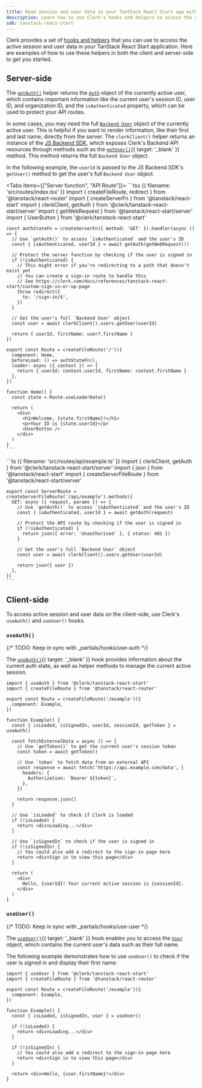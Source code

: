 ```yaml
---
title: Read session and user data in your TanStack React Start app with Clerk
description: Learn how to use Clerk's hooks and helpers to access the active session and user data in your TanStack React Start application.
sdk: tanstack-react-start
---
```


Clerk provides a set of [hooks and helpers](/docs/reference/tanstack-react-start/overview#client-side-helpers) that you can use to access the active session and user data in your TanStack React Start application. Here are examples of how to use these helpers in both the client and server-side to get you started.

## Server-side

The [`getAuth()`](/docs/reference/tanstack-react-start/get-auth) helper returns the [`Auth`](/docs/reference/backend/types/auth-object) object of the currently active user, which contains important information like the current user's session ID, user ID, and organization ID, and the `isAuthenticated` property, which can be used to protect your API routes.

In some cases, you may need the full [`Backend User`](/docs/reference/backend/types/backend-user) object of the currently active user. This is helpful if you want to render information, like their first and last name, directly from the server. The `clerkClient()` helper returns an instance of the [JS Backend SDK](/docs/js-backend/getting-started/quickstart), which exposes Clerk's Backend API resources through methods such as the [`getUser()`](/docs/reference/backend/user/get-user){{ target: '_blank' }} method. This method returns the full `Backend User` object.

In the following example, the `userId` is passed to the JS Backend SDK's `getUser()` method to get the user's full `Backend User` object.

<Tabs items={["Server function", "API Route"]}>
  <Tab>
    ```tsx {{ filename: 'src/routes/index.tsx' }}
    import { createFileRoute, redirect } from '@tanstack/react-router'
    import { createServerFn } from '@tanstack/react-start'
    import { clerkClient, getAuth } from '@clerk/tanstack-react-start/server'
    import { getWebRequest } from '@tanstack/react-start/server'
    import { UserButton } from '@clerk/tanstack-react-start'

    const authStateFn = createServerFn({ method: 'GET' }).handler(async () => {
      // Use `getAuth()` to access `isAuthenticated` and the user's ID
      const { isAuthenticated, userId } = await getAuth(getWebRequest())

      // Protect the server function by checking if the user is signed in
      if (!isAuthenticated) {
        // This might error if you're redirecting to a path that doesn't exist yet
        // You can create a sign-in route to handle this
        // See https://clerk.com/docs/references/tanstack-react-start/custom-sign-in-or-up-page
        throw redirect({
          to: '/sign-in/$',
        })
      }

      // Get the user's full `Backend User` object
      const user = await clerkClient().users.getUser(userId)

      return { userId, firstName: user?.firstName }
    })

    export const Route = createFileRoute('/')({
      component: Home,
      beforeLoad: () => authStateFn(),
      loader: async ({ context }) => {
        return { userId: context.userId, firstName: context.firstName }
      },
    })

    function Home() {
      const state = Route.useLoaderData()

      return (
        <div>
          <h1>Welcome, {state.firstName}!</h1>
          <p>Your ID is {state.userId}</p>
          <UserButton />
        </div>
      )
    }
    ```
  </Tab>

  <Tab>
    ```ts {{ filename: 'src/routes/api/example.ts' }}
    import { clerkClient, getAuth } from '@clerk/tanstack-react-start/server'
    import { json } from '@tanstack/react-start'
    import { createServerFileRoute } from '@tanstack/react-start/server'

    export const ServerRoute = createServerFileRoute('/api/example').methods({
      GET: async ({ request, params }) => {
        // Use `getAuth()` to access `isAuthenticated` and the user's ID
        const { isAuthenticated, userId } = await getAuth(request)

        // Protect the API route by checking if the user is signed in
        if (!isAuthenticated) {
          return json({ error: 'Unauthorized' }, { status: 401 })
        }

        // Get the user's full `Backend User` object
        const user = await clerkClient().users.getUser(userId)

        return json({ user })
      },
    })
    ```
  </Tab>
</Tabs>

## Client-side

To access active session and user data on the client-side, use Clerk's `useAuth()` and `useUser()` hooks.

### `useAuth()`

{/* TODO: Keep in sync with _partials/hooks/use-auth */}

The [`useAuth()`](/docs/reference/hooks/use-auth){{ target: '_blank' }} hook provides information about the current auth state, as well as helper methods to manage the current active session.

```tsx {{ filename: 'routes/example.tsx' }}
import { useAuth } from '@clerk/tanstack-react-start'
import { createFileRoute } from '@tanstack/react-router'

export const Route = createFileRoute('/example')({
  component: Example,
})

function Example() {
  const { isLoaded, isSignedIn, userId, sessionId, getToken } = useAuth()

  const fetchExternalData = async () => {
    // Use `getToken()` to get the current user's session token
    const token = await getToken()

    // Use `token` to fetch data from an external API
    const response = await fetch('https://api.example.com/data', {
      headers: {
        Authorization: `Bearer ${token}`,
      },
    })

    return response.json()
  }

  // Use `isLoaded` to check if Clerk is loaded
  if (!isLoaded) {
    return <div>Loading...</div>
  }

  // Use `isSignedIn` to check if the user is signed in
  if (!isSignedIn) {
    // You could also add a redirect to the sign-in page here
    return <div>Sign in to view this page</div>
  }

  return (
    <div>
      Hello, {userId}! Your current active session is {sessionId}.
    </div>
  )
}
```

### `useUser()`

{/* TODO: Keep in sync with _partials/hooks/use-user */}

The [`useUser()`](/docs/reference/hooks/use-user){{ target: '_blank' }} hook enables you to access the [`User`](/docs/reference/javascript/user) object, which contains the current user's data such as their full name.

The following example demonstrates how to use `useUser()` to check if the user is signed in and display their first name:

```tsx {{ filename: 'routes/example.tsx' }}
import { useUser } from '@clerk/tanstack-react-start'
import { createFileRoute } from '@tanstack/react-router'

export const Route = createFileRoute('/example')({
  component: Example,
})

function Example() {
  const { isLoaded, isSignedIn, user } = useUser()

  if (!isLoaded) {
    return <div>Loading...</div>
  }

  if (!isSignedIn) {
    // You could also add a redirect to the sign-in page here
    return <div>Sign in to view this page</div>
  }

  return <div>Hello, {user.firstName}!</div>
}
```
